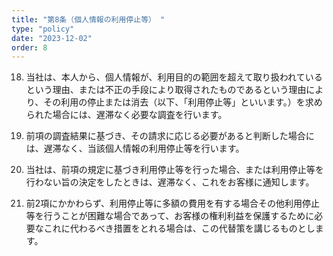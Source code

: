 ```yaml
---
title: "第8条（個人情報の利用停止等） "
type: "policy"
date: "2023-12-02"
order: 8
---
```

18. 当社は、本人から、個人情報が、利用目的の範囲を超えて取り扱われているという理由、または不正の手段により取得されたものであるという理由により、その利用の停止または消去（以下、「利用停止等」といいます。）を求められた場合には、遅滞なく必要な調査を行います。 

19. 前項の調査結果に基づき、その請求に応じる必要があると判断した場合には、遅滞なく、当該個人情報の利用停止等を行います。 

20. 当社は、前項の規定に基づき利用停止等を行った場合、または利用停止等を行わない旨の決定をしたときは、遅滞なく、これをお客様に通知します。 

21. 前2項にかかわらず、利用停止等に多額の費用を有する場合その他利用停止等を行うことが困難な場合であって、お客様の権利利益を保護するために必要なこれに代わるべき措置をとれる場合は、この代替策を講じるものとします。 

